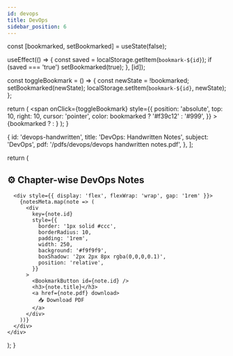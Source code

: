```yaml
---
id: devops
title: DevOps
sidebar_position: 6
---
```



  const [bookmarked, setBookmarked] = useState(false);

  useEffect(() => {
    const saved = localStorage.getItem(`bookmark-${id}`);
    if (saved === 'true') setBookmarked(true);
  }, [id]);

  const toggleBookmark = () => {
    const newState = !bookmarked;
    setBookmarked(newState);
    localStorage.setItem(`bookmark-${id}`, newState);
  };

  return (
    <span
      onClick={toggleBookmark}
      style={{
        position: 'absolute',
        top: 10,
        right: 10,
        cursor: 'pointer',
        color: bookmarked ? '#f39c12' : '#999',
      }}
    >
      {bookmarked ? <FaBookmark size={20} /> : <FaRegBookmark size={20} />}
    </span>
  );
}

  {
    id: 'devops-handwritten',
    title: 'DevOps: Handwritten Notes',
    subject: 'DevOps',
    pdf: '/pdfs/devops/devops handwritten notes.pdf',
  },
];

  return (
    <div>
      <h2>⚙️ Chapter-wise DevOps Notes</h2>

      <div style={{ display: 'flex', flexWrap: 'wrap', gap: '1rem' }}>
        {notesMeta.map(note => (
          <div
            key={note.id}
            style={{
              border: '1px solid #ccc',
              borderRadius: 10,
              padding: '1rem',
              width: 250,
              background: '#f9f9f9',
              boxShadow: '2px 2px 8px rgba(0,0,0,0.1)',
              position: 'relative',
            }}
          >
            <BookmarkButton id={note.id} />
            <h3>{note.title}</h3>
            <a href={note.pdf} download>
              📥 Download PDF
            </a>
          </div>
        ))}
      </div>
    </div>
  );
}
